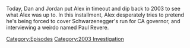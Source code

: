 {{DEFAULTSORT:
    #_EPISODE_0730:August 12, 2003
}}{{Episode
    | title           = August 12, 2003
    | caption         = [https://knowledgefight.libsyn.com/730-august-12-2003 Listen to this episode on Libsyn]
    | episodeNumber   = 730
    | length          = 01:29:14
    | airDate         = September 30, 2022
    | coverageDate    = August 12, 2003
    | episodeType     = [[:Category:2003 Investigation|2003 Investigation]]
    | appearance      = [[John Anderson]], [[Paul Revere]], [[Arnold Schwarzenegger]], [[Mel Gibson]]
    | previousEpisode = [[729: September 24, 2022]]
    | nextEpisode     = [[731: September 29-30, 2022]]
}}

{{Stub}}

Today, Dan and Jordan put Alex in timeout and dip back to 2003 to see what Alex was up to.  In this installment, Alex desperately tries to pretend he's being forced to cover Schwarzenegger's run for CA governor, and interviewing a weirdo named Paul Revere.

[[Category:Episodes]]
[[Category:2003 Investigation]]
